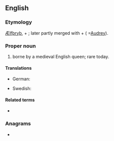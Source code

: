 ==English==

===Etymology===
{{etyl|ang|en}} [[Ælfþryþ]], {{m|ang|ælf||elf}} + {{m|ang|þryþ||strength}}; later partly merged with {{m|ang|æþel||noble}} + {{m|ang|þryþ}} ( =[[Audrey]]).

===Proper noun===
{{en-proper noun}}

# {{given name|female|from=Old English}} borne by a medieval English queen; rare today.

====Translations====
{{trans-top|female given name}}
* German: {{t+|de|Elfriede}}
{{trans-mid}}
* Swedish: {{t|sv|Alfrida}}
{{trans-bottom}}

====Related terms====
* {{l|en|Alfreda}}

===Anagrams===
* {{anagrams|en|federal}}